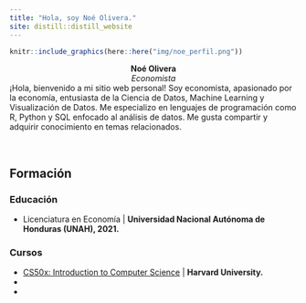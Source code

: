 ```yaml
---
title: "Hola, soy Noé Olivera."
site: distill::distill_website
---
```


<div class = "container">
  <div class = "pull-left">
```r
knitr::include_graphics(here::here("img/noe_perfil.png"))
```

<center>**Noé Olivera**  
*Economista* </center>
  </div>
  
  
  <div class = "pull-right">
¡Hola, bienvenido a mi sitio web personal! Soy economista, apasionado por la economía, entusiasta de la Ciencia de Datos, Machine Learning y Visualización de Datos. Me especializo en lenguajes de programación como R, Python y SQL enfocado al análisis de datos. Me gusta compartir y adquirir conocimiento en temas relacionados.
  </div>
</div>
<br>

## Formación
<div class = "container">
  <div class = "pull-left">
### Educación
- Licenciatura en Economía | **Universidad Nacional Autónoma de Honduras (UNAH), 2021.**

 </div>
  <div class = "pull-right">
### Cursos

- [CS50x: Introduction to Computer Science](https://cs50.harvard.edu/x/2021/) | **Harvard University.**
-
-
  </div>
</div>